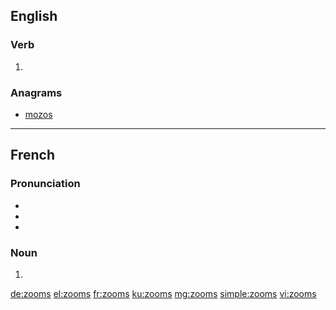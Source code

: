 ==English==

===Verb===
{{head|en|verb form}}

# {{en-third-person singular of|zoom}}

===Anagrams===
* [[mozos#English|mozos]]

----

==French==

===Pronunciation===
* {{IPA|/zum/|lang=fr}}
* {{homophones|zoom|lang=fr}}
* {{hyphenation|zooms|lang=fr}}

===Noun===
{{head|fr|plural|g=m-p}}

# {{plural of|zoom|lang=fr}}

[[de:zooms]]
[[el:zooms]]
[[fr:zooms]]
[[ku:zooms]]
[[mg:zooms]]
[[simple:zooms]]
[[vi:zooms]]
